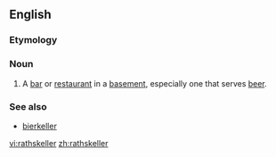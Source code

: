 ==English==
===Etymology===
{{G.}}
===Noun===
{{en-noun}}
# A [[bar]] or [[restaurant]] in a [[basement]], especially one that serves [[beer]].
===See also===
*[[bierkeller]]

[[vi:rathskeller]]
[[zh:rathskeller]]